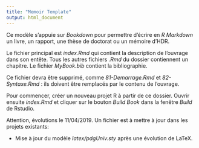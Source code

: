 ```yaml
---
title: "Memoir Template"
output: html_document
---
```


Ce modèle s'appuie sur _Bookdown_ pour permettre d'écrire en _R Markdown_ un livre, un rapport, une thèse de doctorat ou un mémoire d'HDR.

Le fichier principal est _index.Rmd_ qui contient la description de l'ouvrage dans son entête. Tous les autres fichiers _.Rmd_ du dossier contiennent un chapitre. Le fichier _MyBook.bib_ contient la bibliographie.

Ce fichier devra être supprimé, comme _81-Demarrage.Rmd_ et _82-Syntaxe.Rmd_ : ils doivent être remplacés par le contenu de l'ouvrage.

Pour commencer, créer un nouveau projet R à partir de ce dossier.
Ouvrir ensuite _index.Rmd_ et cliquer sur le bouton _Build Book_ dans la fenêtre _Build_ de Rstudio.

Attention, évolutions le 11/04/2019. Un fichier est à mettre à jour dans les projets existants:

- Mise à jour du modèle _latex/pdgUniv.sty_ après une évolution de LaTeX.
